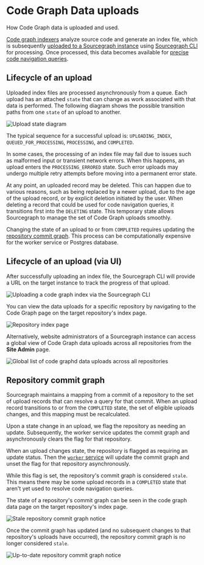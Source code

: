 # Code Graph Data uploads

<p className="subtitle">How Code Graph data is uploaded and used.</p>

[Code graph indexers](/code_navigation/references/indexers) analyze source code and generate an index file, which is subsequently [uploaded to a Sourcegraph instance](/code_navigation/how-to/index_other_languages#4-upload-scip-data) using [Sourcegraph CLI](/cli/) for processing. Once processed, this data becomes available for [precise code navigation queries](/code_navigation/explanations/precise_code_navigation).

## Lifecycle of an upload

Uploaded index files are processed asynchronously from a queue. Each upload has an attached `state` that can change as work associated with that data is performed. The following diagram shows the possible transition paths from one `state` of an upload to another.

![Upload state diagram](https://storage.googleapis.com/sourcegraph-assets/Docs/upload-states.svg)

The typical sequence for a successful upload is: `UPLOADING_INDEX`, `QUEUED_FOR_PROCESSING`, `PROCESSING`, and `COMPLETED`.

In some cases, the processing of an index file may fail due to issues such as malformed input or transient network errors. When this happens, an upload enters the `PROCESSING_ERRORED` state. Such error uploads may undergo multiple retry attempts before moving into a permanent error state.

At any point, an uploaded record may be deleted. This can happen due to various reasons, such as being replaced by a newer upload, due to the age of the upload record, or by explicit deletion initiated by the user. When deleting a record that could be used for code navigation queries, it transitions first into the `DELETING` state. This temporary state allows Sourcegraph to manage the set of Code Graph uploads smoothly.

Changing the state of an upload to or from `COMPLETED` requires updating the [repository commit graph](#repository-commit-graph). This process can be computationally expensive for the worker service or Postgres database.

## Lifecycle of an upload (via UI)

After successfully uploading an index file, the Sourcegraph CLI will provide a URL on the target instance to track the progress of that upload.

<img src="https://storage.googleapis.com/sourcegraph-assets/docs/images/code-intelligence/sg-3.34/uploads/src-lsif-upload.gif" class="screenshot terminal-screenshot" alt="Uploading a code graph index via the Sourcegraph CLI" />

You can view the data uploads for a specific repository by navigating to the Code Graph page on the target repository's index page.

<img src="https://storage.googleapis.com/sourcegraph-assets/docs/images/code-intelligence/sg-3.33/repository-page.png" class="screenshot" alt="Repository index page" />

Alternatively, website administrators of a Sourcegraph instance can access a global view of Code Graph data uploads across all repositories from the **Site Admin** page.

<img src="https://storage.googleapis.com/sourcegraph-assets/docs/images/code-intelligence/renamed/indexes-list.png" class="screenshot" alt="Global list of code graphd data uploads across all repositories"/>

## Repository commit graph

Sourcegraph maintains a mapping from a commit of a repository to the set of upload records that can resolve a query for that commit. When an upload record transitions to or from the `COMPLETED` state, the set of eligible uploads changes, and this mapping must be recalculated.

Upon a state change in an upload, we flag the repository as needing an update. Subsequently, the worker service updates the commit graph and asynchronously clears the flag for that repository.

When an upload changes state, the repository is flagged as requiring an update status. Then the [`worker` service](https://docs.sourcegraph.com/admin/workers#codeintel-commitgraph)
will update the commit graph and unset the flag for that repository asynchronously.

While this flag is set, the repository's commit graph is considered `stale`. This means there may be some upload records in a `COMPLETED` state that aren't yet used to resolve code navigation queries.

The state of a repository's commit graph can be seen in the code graph data page on the target repository's index page.

<img src="https://storage.googleapis.com/sourcegraph-assets/docs/images/code-intelligence/renamed/stale-commit-graph.png" class="screenshot" alt="Stale repository commit graph notice" />

Once the commit graph has updated (and no subsequent changes to that repository's uploads have occurred), the repository commit graph is no longer considered `stale`.

<img src="https://storage.googleapis.com/sourcegraph-assets/docs/images/code-intelligence/renamed/fresh-commit-graph.png" class="screenshot" alt="Up-to-date repository commit graph notice" />
